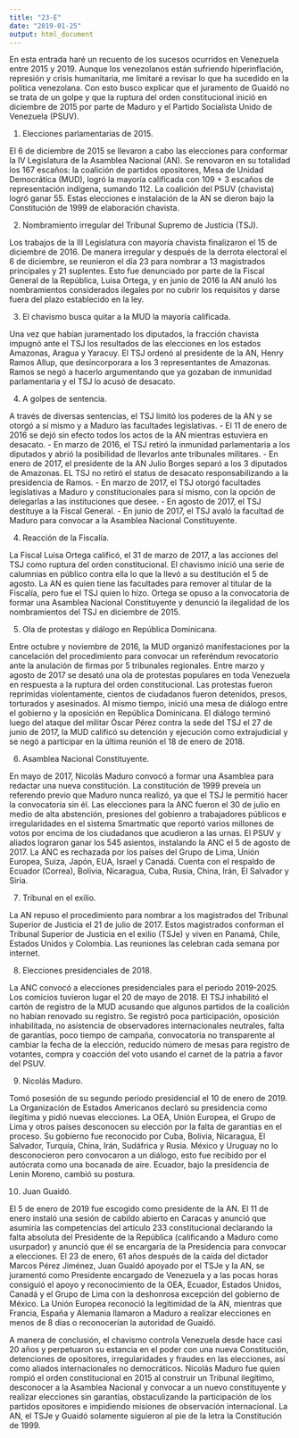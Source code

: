 ```yaml
---
title: "23-E"
date: "2019-01-25"
output: html_document
---
```


En esta entrada haré un recuento de los sucesos ocurridos en Venezuela entre 2015 y 2019. Aunque los venezolanos están sufriendo hiperinflación, represión y crisis humanitaria, me limitaré a revisar lo que ha sucedido en la política venezolana. Con esto busco explicar que el juramento de Guaidó no se trata de un golpe y que la ruptura del orden constitucional inició en diciembre de 2015 por parte de Maduro y el Partido Socialista Unido de Venezuela (PSUV).

1. Elecciones parlamentarias de 2015.

El 6 de diciembre de 2015 se llevaron a cabo las elecciones para conformar la IV Legislatura de la Asamblea Nacional (AN). Se renovaron en su totalidad los 167 escaños: la coalición de partidos opositores, Mesa de Unidad Democrática (MUD), logró la mayoría calificada con 109 + 3 escaños de representación indígena, sumando 112. La coalición del PSUV (chavista) logró ganar 55. Estas elecciones e instalación de la AN se dieron bajo la Constitución de 1999 de elaboración chavista.

2. Nombramiento irregular del Tribunal Supremo de Justicia (TSJ).

Los trabajos de la III Legislatura con mayoría chavista finalizaron el 15 de diciembre de 2016. De manera irregular y después de la derrota electoral el 6 de diciembre, se reunieron el día 23 para nombrar a 13 magistrados principales y 21 suplentes. Esto fue denunciado por parte de la Fiscal General de la República, Luisa Ortega, y en junio de 2016 la AN anuló los nombramientos considerados ilegales por no cubrir los requisitos y darse fuera del plazo establecido en la ley.

3. El chavismo busca quitar a la MUD la mayoría calificada.

Una vez que habían juramentado los diputados, la fracción chavista impugnó ante el TSJ los resultados de las elecciones en los estados Amazonas, Aragua y Yaracuy. El TSJ ordenó al presidente de la AN, Henry Ramos Allup, que desincorporara a los 3 representantes de Amazonas. Ramos se negó a hacerlo argumentando que ya gozaban de inmunidad parlamentaria y el TSJ lo acusó de desacato.

4. A golpes de sentencia.

A través de diversas sentencias, el TSJ limitó los poderes de la AN y se otorgó a sí mismo y a Maduro las facultades legislativas.
 - El 11 de enero de 2016 se dejó sin efecto todos los actos de la AN mientras estuviera en desacato.
 - En marzo de 2016, el TSJ retiró la inmunidad parlamentaria a los diputados y abrió la posibilidad de llevarlos ante tribunales militares.
 - En enero de 2017, el presidente de la AN Julio Borges separó a los 3 diputados de Amazonas. EL TSJ no retiró el status de desacato responsabilizando a la presidencia de Ramos.
 - En marzo de 2017, el TSJ otorgó facultades legislativas a Maduro y constitucionales para sí mismo, con la opción de delegarlas a las instituciones que desee.
 - En agosto de 2017, el TSJ destituye a la Fiscal General.
 - En junio de 2017, el TSJ avaló la facultad de Maduro para convocar a la Asamblea Nacional Constituyente.
 
4. Reacción de la Fiscalía.

La Fiscal Luisa Ortega calificó, el 31 de marzo de 2017, a las acciones del TSJ como ruptura del orden constitucional. El chavismo inició una serie de calumnias en público contra ella lo que la llevó a su destitución el 5 de agosto. La AN es quien tiene las facultades para remover al titular de la Fiscalía, pero fue el TSJ quien lo hizo. Ortega se opuso a la convocatoria de formar una Asamblea Nacional Constituyente y denunció la ilegalidad de los nombramientos del TSJ en diciembre de 2015.

5. Ola de protestas y diálogo en República Dominicana.

Entre octubre y noviembre de 2016, la MUD organizó manifestaciones por la cancelación del procedimiento para convocar un referéndum revocatorio ante la anulación de firmas por 5 tribunales regionales. Entre marzo y agosto de 2017 se desató una ola de protestas populares en toda Venezuela en respuesta a la ruptura del orden constitucional. Las protestas fueron reprimidas violentamente, cientos de ciudadanos fueron detenidos, presos, torturados y asesinados. Al mismo tiempo, inició una mesa de diálogo entre el gobierno y la oposición en República Dominicana. El diálogo terminó luego del ataque del militar Óscar Pérez contra la sede del TSJ el 27 de junio de 2017, la MUD calificó su detención y ejecución como extrajudicial y se negó a participar en la última reunión el 18 de enero de 2018.
 
6. Asamblea Nacional Constituyente.

En mayo de 2017, Nicolás Maduro convocó a formar una Asamblea para redactar una nueva constitución. La constitución de 1999 preveía un referendo previo que Maduro nunca realizó, ya que el TSJ le permitió hacer la convocatoria sin él. Las elecciones para la ANC fueron el 30 de julio en medio de alta abstención, presiones del gobienro a trabajadores públicos e irregularidades en el sistema Smartmatic que reportó varios millones de votos por encima de los ciudadanos que acudieron a las urnas. El PSUV y aliados lograron ganar los 545 asientos, instalando la ANC el 5 de agosto de 2017. La ANC es rechazada por los países del Grupo de Lima, Unión Europea, Suiza, Japón, EUA, Israel y Canadá. Cuenta con el respaldo de Ecuador (Correa), Bolivia, Nicaragua, Cuba, Rusia, China, Irán, El Salvador y Siria.

7. Tribunal en el exilio.

La AN repuso el procedimiento para nombrar a los magistrados del Tribunal Superior de Justicia el 21 de julio de 2017. Estos magistrados conforman el Tribunal Superior de Justicia en el exilio (TSJe) y viven en Panamá, Chile, Estados Unidos y Colombia. Las reuniones las celebran cada semana por internet.

8. Elecciones presidenciales de 2018.

La ANC convocó a elecciones presidenciales para el periodo 2019-2025. Los comicios tuvieron lugar el 20 de mayo de 2018. El TSJ inhabilitó el cartón de registro de la MUD acusando que algunos partidos de la coalición no habían renovado su registro. Se registró poca participación, oposición inhabilitada, no asistencia de observadores internacionales neutrales, falta de garantías, poco tiempo de campaña, convocatoria no transparente al cambiar la fecha de la elección, reducido número de mesas para registro de votantes, compra y coacción del voto usando el carnet de la patria a favor del PSUV.

9. Nicolás Maduro.

Tomó posesión de su segundo periodo presidencial el 10 de enero de 2019. La Organización de Estados Americanos declaró su presidencia como ilegítima y pidió nuevas elecciones. La OEA, Unión Europea, el Grupo de Lima y otros países desconocen su elección por la falta de garantías en el proceso. Su gobierno fue reconocido por Cuba, Bolivia, Nicaragua, El Salvador, Turquía, China, Irán, Sudáfrica y Rusia. México y Uruguay no lo desconocieron pero convocaron a un diálogo, esto fue recibido por el autócrata como una bocanada de aire. Ecuador, bajo la presidencia de Lenin Moreno, cambió su postura.

10. Juan Guaidó.

El 5 de enero de 2019 fue escogido como presidente de la AN. El 11 de enero instaló una sesión de cabildo abierto en Caracas y anunció que asumiría las competencias del artículo 233 constitucional declarando la falta absoluta del Presidente de la República (calificando a Maduro como usurpador) y anunció que él se encargaría de la Presidencia para convocar a elecciones. El 23 de enero, 61 años después de la caída del dictador Marcos Pérez Jiménez, Juan Guaidó apoyado por el TSJe y la AN, se juramentó como Presidente encargado de Venezuela y a las pocas horas consiguió el apoyo y reconocimiento de la OEA, Ecuador, Estados Unidos, Canadá y el Grupo de Lima con la deshonrosa excepción del gobierno de México. La Unión Europea reconoció la legitimidad de la AN, mientras que Francia, España y Alemania llamaron a Maduro a realizar elecciones en menos de 8 días o reconocerían la autoridad de Guaidó. 

A manera de conclusión, el chavismo controla Venezuela desde hace casi 20 años y perpetuaron su estancia en el poder con una nueva Constitución, detenciones de opositores, irregularidades y fraudes en las elecciones, así como aliados internacionales no democráticos. Nicolás Maduro fue quien rompió el orden constitucional en 2015 al construir un Tribunal ilegítimo, desconocer a la Asamblea Nacional y convocar a un nuevo constituyente y realizar elecciones sin garantías, obstaculizando la participación de los partidos opositores e impidiendo misiones de observación internacional. La AN, el TSJe y Guaidó solamente siguieron al pie de la letra la Constitución de 1999.